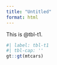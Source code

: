 ```yaml
---
title: "Untitled"
format: html
---
```


This is @tbl-t1.

```r
#| label: tbl-t1
#| tbl-cap: ''
gt::gt(mtcars)
```
